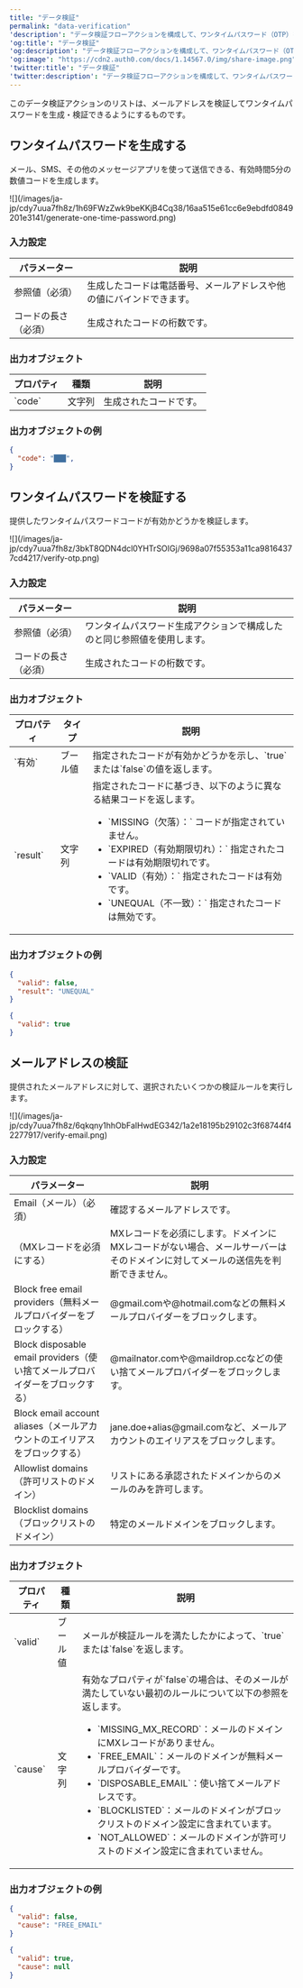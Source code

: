 ```yaml
---
title: "データ検証"
permalink: "data-verification"
'description': "データ検証フローアクションを構成して、ワンタイムパスワード（OTP）を生成し、メールアドレスを検証する方法を説明します。"
'og:title': "データ検証"
'og:description': "データ検証フローアクションを構成して、ワンタイムパスワード（OTP）を生成し、メールアドレスを検証する方法を説明します。"
'og:image': "https://cdn2.auth0.com/docs/1.14567.0/img/share-image.png"
'twitter:title': "データ検証"
'twitter:description': "データ検証フローアクションを構成して、ワンタイムパスワード（OTP）を生成し、メールアドレスを検証する方法を説明します。"
---
```


このデータ検証アクションのリストは、メールアドレスを検証してワンタイムパスワードを生成・検証できるようにするものです。

## ワンタイムパスワードを生成する

メール、SMS、その他のメッセージアプリを使って送信できる、有効時間5分の数値コードを生成します。

<Frame>![](/images/ja-jp/cdy7uua7fh8z/1h69FWzZwk9beKKjB4Cq38/16aa515e61cc6e9ebdfd0849201e3141/generate-one-time-password.png)</Frame>

### 入力設定

<table class="table">
<thead>
<tr>
<th><b>パラメーター</b></th>
<th><b>説明</b></th>
</tr>
</thead>
<tbody>
<tr>
<td>参照値（必須）</td>
<td>生成したコードは電話番号、メールアドレスや他の値にバインドできます。</td>
</tr>
<tr>
<td>コードの長さ（必須）</td>
<td>生成されたコードの桁数です。</td>
</tr>
</tbody>
</table>

### 出力オブジェクト

<table class="table">
<thead>
<tr>
<th><b>プロパティ</b></th>
<th><b>種類</b></th>
<th><b>説明</b></th>
</tr>
</thead>
<tbody>
<tr>
<td>`code`</td>
<td>文字列</td>
<td>生成されたコードです。</td>
</tr>
</tbody>
</table>

### 出力オブジェクトの例

```json lines
{
  "code": "███",
}
```

## ワンタイムパスワードを検証する

提供したワンタイムパスワードコードが有効かどうかを検証します。

<Frame>![](/images/ja-jp/cdy7uua7fh8z/3bkT8QDN4dcl0YHTrSOIGj/9698a07f55353a11ca98164377cd4217/verify-otp.png)</Frame>

### 入力設定

<table class="table">
<thead>
<tr>
<th><b>パラメーター</b></th>
<th><b>説明</b></th>
</tr>
</thead>
<tbody>
<tr>
<td>参照値（必須）</td>
<td>ワンタイムパスワード生成アクションで構成したのと同じ参照値を使用します。</td>
</tr>
<tr>
<td>コードの長さ（必須）</td>
<td>生成されたコードの桁数です。</td>
</tr>
</tbody>
</table>

### 出力オブジェクト

<table class="table">
<thead>
<tr>
<th><b>プロパティ</b></th>
<th><b>タイプ</b></th>
<th><b>説明</b></th>
</tr>
</thead>
<tbody>
<tr>
<td>`有効`</td>
<td>ブール値</td>
<td>指定されたコードが有効かどうかを示し、`true`または`false`の値を返します。</td>
</tr>
<tr>
<td>`result`</td>
<td>文字列</td>
<td>
指定されたコードに基づき、以下のように異なる結果コードを返します。
<ul>
<li> `MISSING（欠落）：` コードが指定されていません。</li>
<li> `EXPIRED（有効期限切れ）：` 指定されたコードは有効期限切れです。</li>
<li> `VALID（有効）：` 指定されたコードは有効です。</li>
<li> `UNEQUAL（不一致）：` 指定されたコードは無効です。</li>
</ul></td>
</tr>
</tbody>
</table>

### 出力オブジェクトの例

```json lines
{
  "valid": false,
  "result": "UNEQUAL"
}
```

```json lines
{
  "valid": true
}
```

## メールアドレスの検証

提供されたメールアドレスに対して、選択されたいくつかの検証ルールを実行します。

<Frame>![](/images/ja-jp/cdy7uua7fh8z/6qkqny1hhObFalHwdEG342/1a2e18195b29102c3f68744f42277917/verify-email.png)</Frame>

### 入力設定

<table class="table">
<thead>
<tr>
<th><b>パラメーター</b></th>
<th><b>説明</b></th>
</tr>
</thead>
<tbody>
<tr>
<td>Email（メール）（必須）</td>
<td>確認するメールアドレスです。</td>
</tr>
<tr>
<td>（MXレコードを必須にする）</td>
<td>MXレコードを必須にします。ドメインにMXレコードがない場合、メールサーバーはそのドメインに対してメールの送信先を判断できません。</td>
</tr>
<tr>
<td>Block free email providers（無料メールプロバイダーをブロックする）</td>
<td>@gmail.comや@hotmail.comなどの無料メールプロバイダーをブロックします。</td>
</tr>
<tr>
<td>Block disposable email providers（使い捨てメールプロバイダーをブロックする）</td>
<td>@mailnator.comや@maildrop.ccなどの使い捨てメールプロバイダーをブロックします。</td>
</tr>
<tr>
<td>Block email account aliases（メールアカウントのエイリアスをブロックする）</td>
<td>jane.doe+alias@gmail.comなど、メールアカウントのエイリアスをブロックします。</td>
</tr>
<tr>
<td>Allowlist domains（許可リストのドメイン）</td>
<td>リストにある承認されたドメインからのメールのみを許可します。</td>
</tr>
<tr>
<td>Blocklist domains（ブロックリストのドメイン）</td>
<td>特定のメールドメインをブロックします。</td>
</tr>
</tbody>
</table>

### 出力オブジェクト

<table class="table">
<thead>
<tr>
<th><b>プロパティ</b></th>
<th><b>種類</b></th>
<th><b>説明</b></th>
</tr>
</thead>
<tbody>
<tr>
<td>`valid`</td>
<td>ブール値</td>
<td>メールが検証ルールを満たしたかによって、`true`または`false`を返します。</td>
</tr>
<tr>
<td>`cause`</td>
<td>文字列</td>
<td>
有効なプロパティが`false`の場合は、そのメールが満たしていない最初のルールについて以下の参照を返します。
<ul>
<li> `MISSING_MX_RECORD`：メールのドメインにMXレコードがありません。</li>
<li> `FREE_EMAIL`：メールのドメインが無料メールプロバイダーです。</li>
<li> `DISPOSABLE_EMAIL`：使い捨てメールアドレスです。</li>
<li> `BLOCKLISTED`：メールのドメインがブロックリストのドメイン設定に含まれています。</li>
<li> `NOT_ALLOWED`：メールのドメインが許可リストのドメイン設定に含まれていません。</li>
</ul></td>
</tr>
</tbody>
</table>

### 出力オブジェクトの例

```json lines
{
  "valid": false,
  "cause": "FREE_EMAIL"
}
```

```json lines
{
  "valid": true,
  "cause": null
}
```


